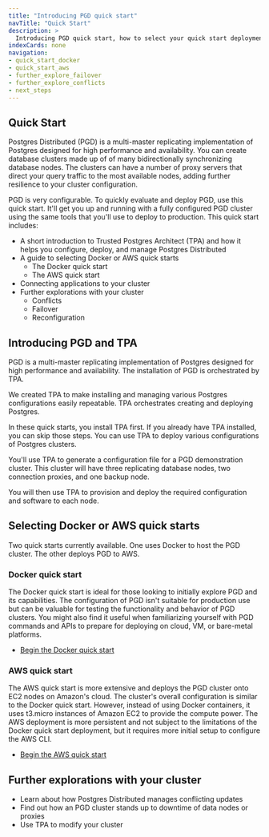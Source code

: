 ```yaml
---
title: "Introducing PGD quick start"
navTitle: "Quick Start"
description: >
  Introducing PGD quick start, how to select your quick start deployment and what to expect from the experience.
indexCards: none
navigation:
- quick_start_docker
- quick_start_aws
- further_explore_failover
- further_explore_conflicts
- next_steps
---
```


## Quick Start

Postgres Distributed (PGD) is a multi-master replicating implementation of Postgres designed for high performance and availability. You can create database clusters made up of of many bidirectionally synchronizing database nodes. The clusters can have a number of proxy servers that direct your query traffic to the most available nodes, adding further resilience to your cluster configuration.
 
PGD is very configurable. To quickly evaluate and deploy PGD, use this quick start. It'll get you up and running with a fully configured PGD cluster using the same tools that you'll use to deploy to production. This quick start includes:

* A short introduction to Trusted Postgres Architect (TPA) and how it helps you configure, deploy, and manage Postgres Distributed
* A guide to selecting Docker or AWS quick starts
  * The Docker quick start 
  * The AWS quick start
* Connecting applications to your cluster
* Further explorations with your cluster
  * Conflicts
  * Failover
  * Reconfiguration


## Introducing PGD and TPA

PGD is a multi-master replicating implementation of Postgres designed for high performance and availability. The installation of PGD is orchestrated by TPA. 

We created TPA to make installing and managing various Postgres configurations easily repeatable. TPA orchestrates creating and deploying Postgres. 

In these quick starts, you install TPA first. If you already have TPA installed, you can skip those steps. You can use TPA to deploy various configurations of Postgres clusters.

You'll use TPA to generate a configuration file for a PGD demonstration cluster. This cluster will have three replicating database nodes, two connection proxies, and one backup node. 

You will then use TPA to provision and deploy the required configuration and software to each node.

## Selecting Docker or AWS quick starts

Two quick starts currently available. One uses Docker to host the PGD cluster. The other deploys PGD to AWS. 

### Docker quick start

The Docker quick start is ideal for those looking to initially explore PGD and its capabilities. The configuration of PGD isn't suitable for production use but can be valuable for testing the functionality and behavior of PGD clusters. You might also find it useful when familiarizing yourself with PGD commands and APIs to prepare for deploying on cloud, VM, or bare-metal platforms. 

* [Begin the Docker quick start](quick_start_docker)

### AWS quick start

The AWS quick start is more extensive and deploys the PGD cluster onto EC2 nodes on Amazon's cloud. The cluster's overall configuration is similar to the Docker quick start. However, instead of using Docker containers, it uses t3.micro instances of Amazon EC2 to provide the compute power. The AWS deployment is more persistent and not subject to the limitations of the Docker quick start deployment, but it requires more initial setup to configure the AWS CLI.

* [Begin the AWS quick start](quick_start_aws)

## Further explorations with your cluster

* Learn about how Postgres Distributed manages conflicting updates
* Find out how an PGD cluster stands up to downtime of data nodes or proxies
* Use TPA to modify your cluster

